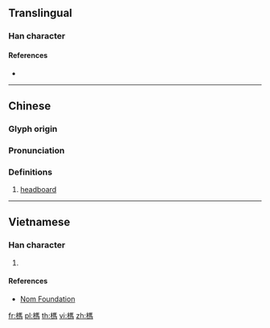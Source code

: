 {{character info/new}}
{{also|杩}}
==Translingual==

===Han character===
{{Han char|rn=75|rad=木|as=10|sn=14|four=41927|canj=DSQF|ids=⿰木馬}}

====References====
* {{Han ref|kx=0544.050|dkj=15261|dj=0931.240|hdz=21260.020|uh=69AA|ud=27050|bh=E259|bd=57945}}

----

==Chinese==
{{zh-forms|s=杩}}

===Glyph origin===
{{Han etym}}

===Pronunciation===
{{zh-pron
|m=mà
|c=maa5,maa6
|mc=y
|oc=y
|ma=
|cat=n
}}

===Definitions===
{{zh-hanzi}}

# [[headboard]]

----

==Vietnamese==

===Han character===
{{vi-readings|rs=木10| hanviet = mớ}}

# {{defn|lang=vi|sort=木10}}

====References====
*[http://nomfoundation.org/common/nom_details.php?codepoint=69aa Nom Foundation]

[[fr:榪]]
[[pl:榪]]
[[th:榪]]
[[vi:榪]]
[[zh:榪]]